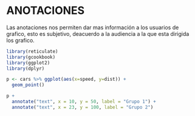 # ANOTACIONES

Las anotaciones nos permiten dar mas información a los usuarios de grafico, esto es subjetivo, deacuerdo a la audiencia a la que esta dirigida los grafico.


```r
library(reticulate)
library(gcookbook)
library(ggplot2)
library(dplyr)
```

```r
p <- cars %>% ggplot(aes(x=speed, y=dist)) +
  geom_point()

p +
  annotate("text", x = 10, y = 50, label = "Grupo 1") +
  annotate("text", x = 23, y = 100, label = "Grupo 2")
```






